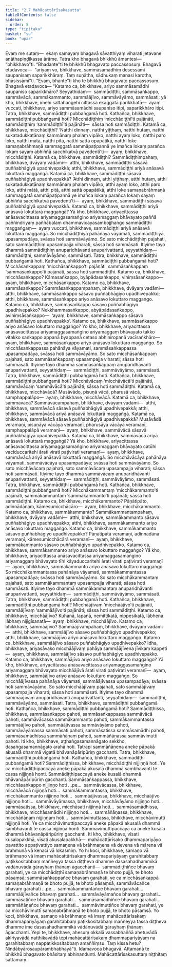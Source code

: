 ```yaml
---
title: "2.7 Mahācattārīsakasutta"
tableOfContents: false
sidebar:
  order: 8
type: "tipitaka"
basket: "su"
book: "upar"
---
```



<DynamicBreadcrumb />

<Division number="136" book="upar" bookNo="11" page="116">

<Paragraph number="389" book="upar">
Evaṃ me sutaṃ—  ekaṃ samayaṃ bhagavā sāvatthiyaṃ viharati jetavane anāthapiṇḍikassa ārāme. Tatra kho bhagavā bhikkhū āmantesi—  “bhikkhavo”ti. “Bhadante”ti te bhikkhū bhagavato paccassosuṃ. Bhagavā etadavoca—  “ariyaṃ vo, bhikkhave, sammāsamādhiṃ desessāmi saupanisaṃ saparikkhāraṃ. Taṃ suṇātha, sādhukaṃ manasi karotha, bhāsissāmī”ti. “Evaṃ, bhante”ti kho te bhikkhū bhagavato paccassosuṃ. Bhagavā etadavoca—
</Paragraph>

<Paragraph number="390" book="upar">
“Katamo ca, bhikkhave, ariyo sammāsamādhi saupaniso saparikkhāro? Seyyathidaṃ—  sammādiṭṭhi, sammāsaṅkappo, sammāvācā, sammākammanto, sammāājīvo, sammāvāyāmo, sammāsati; yā kho, bhikkhave, imehi sattahaṅgehi cittassa ekaggatā parikkhatā—  ayaṃ vuccati, bhikkhave, ariyo sammāsamādhi saupaniso itipi, saparikkhāro itipi. Tatra, bhikkhave, sammādiṭṭhi pubbaṅgamā hoti. Kathañca, bhikkhave, sammādiṭṭhi pubbaṅgamā hoti? Micchādiṭṭhiṃ ‘micchādiṭṭhī’ti pajānāti, sammādiṭṭhiṃ ‘sammādiṭṭhī’ti pajānāti—  sāssa hoti sammādiṭṭhi.
</Paragraph>

<Paragraph number="391" book="upar">
Katamā ca, bhikkhave, micchādiṭṭhi? ‘Natthi dinnaṃ, natthi yiṭṭhaṃ, natthi hutaṃ, natthi sukatadukkaṭānaṃ kammānaṃ phalaṃ vipāko, natthi ayaṃ loko, natthi paro loko, natthi mātā, natthi pitā, natthi sattā opapātikā, natthi loke samaṇabrāhmaṇā sammaggatā sammāpaṭipannā ye imañca lokaṃ parañca lokaṃ sayaṃ abhiññā sacchikatvā pavedentī’ti—  ayaṃ, bhikkhave, micchādiṭṭhi.
</Paragraph>

<Paragraph number="392" book="upar">
Katamā ca, bhikkhave, sammādiṭṭhi? Sammādiṭṭhimpahaṃ, bhikkhave, dvāyaṃ vadāmi—  atthi, bhikkhave, sammādiṭṭhi sāsavā puññabhāgiyā upadhivepakkā; atthi, bhikkhave, sammādiṭṭhi ariyā anāsavā lokuttarā maggaṅgā. Katamā ca, bhikkhave, sammādiṭṭhi sāsavā puññabhāgiyā upadhivepakkā? ‘Atthi dinnaṃ, atthi yiṭṭhaṃ, atthi hutaṃ, atthi sukatadukkaṭānaṃ kammānaṃ phalaṃ vipāko, atthi ayaṃ loko, atthi paro loko, atthi mātā, atthi pitā, atthi sattā opapātikā, atthi loke samaṇabrāhmaṇā sammaggatā sammāpaṭipannā ye imañca lokaṃ parañca lokaṃ sayaṃ abhiññā sacchikatvā pavedentī’ti—  ayaṃ, bhikkhave, sammādiṭṭhi sāsavā puññabhāgiyā upadhivepakkā.
</Paragraph>

<Paragraph number="393" book="upar">
Katamā ca, bhikkhave, sammādiṭṭhi ariyā anāsavā lokuttarā maggaṅgā? Yā kho, bhikkhave, ariyacittassa anāsavacittassa ariyamaggasamaṅgino ariyamaggaṃ bhāvayato paññā paññindriyaṃ paññābalaṃ dhammavicayasambojjhaṅgo sammādiṭṭhi maggaṅgaṃ—  ayaṃ vuccati, bhikkhave, sammādiṭṭhi ariyā anāsavā lokuttarā maggaṅgā. So micchādiṭṭhiyā pahānāya vāyamati, sammādiṭṭhiyā, upasampadāya, svāssa hoti sammāvāyāmo. So sato micchādiṭṭhiṃ pajahati, sato sammādiṭṭhiṃ upasampajja viharati, sāssa hoti sammāsati. Itiyime tayo dhammā sammādiṭṭhiṃ anuparidhāvanti anuparivattanti, seyyathidaṃ—  sammādiṭṭhi, sammāvāyāmo, sammāsati.
</Paragraph>

</Division>
<Division number="137" book="upar" bookNo="11" page="117">

<Paragraph number="394" book="upar">
Tatra, bhikkhave, sammādiṭṭhi pubbaṅgamā hoti. Kathañca, bhikkhave, sammādiṭṭhi pubbaṅgamā hoti? Micchāsaṅkappaṃ ‘micchāsaṅkappo’ti pajānāti, sammāsaṅkappaṃ ‘sammāsaṅkappo’ti pajānāti, sāssa hoti sammādiṭṭhi.
</Paragraph>

<Paragraph number="395" book="upar">
Katamo ca, bhikkhave, micchāsaṅkappo? Kāmasaṅkappo, byāpādasaṅkappo, vihiṃsāsaṅkappo—  ayaṃ, bhikkhave, micchāsaṅkappo.
</Paragraph>

<Paragraph number="396" book="upar">
Katamo ca, bhikkhave, sammāsaṅkappo? Sammāsaṅkappampahaṃ, bhikkhave, dvāyaṃ vadāmi—  atthi, bhikkhave, sammāsaṅkappo sāsavo puññabhāgiyo upadhivepakko; atthi, bhikkhave, sammāsaṅkappo ariyo anāsavo lokuttaro maggaṅgo. Katamo ca, bhikkhave, sammāsaṅkappo sāsavo puññabhāgiyo upadhivepakko? Nekkhammasaṅkappo, abyāpādasaṅkappo, avihiṃsāsaṅkappo—  ‘ayaṃ, bhikkhave, sammāsaṅkappo sāsavo puññabhāgiyo upadhivepakko’.
</Paragraph>

<Paragraph number="397" book="upar">
Katamo ca, bhikkhave, sammāsaṅkappo ariyo anāsavo lokuttaro maggaṅgo? Yo kho, bhikkhave, ariyacittassa anāsavacittassa ariyamaggasamaṅgino ariyamaggaṃ bhāvayato takko vitakko saṅkappo appanā byappanā cetaso abhiniropanā vacīsaṅkhāro—  ayaṃ, bhikkhave, sammāsaṅkappo ariyo anāsavo lokuttaro maggaṅgo. So micchāsaṅkappassa pahānāya vāyamati, sammāsaṅkappassa upasampadāya, svāssa hoti sammāvāyāmo. So sato micchāsaṅkappaṃ pajahati, sato sammāsaṅkappaṃ upasampajja viharati; sāssa hoti sammāsati. Itiyime tayo dhammā sammāsaṅkappaṃ anuparidhāvanti anuparivattanti, seyyathidaṃ—  sammādiṭṭhi, sammāvāyāmo, sammāsati.
</Paragraph>

</Division>
<Division number="138" book="upar" bookNo="11" page="118">

<Paragraph number="398" book="upar">
Tatra, bhikkhave, sammādiṭṭhi pubbaṅgamā hoti. Kathañca, bhikkhave, sammādiṭṭhi pubbaṅgamā hoti? Micchāvācaṃ ‘micchāvācā’ti pajānāti, sammāvācaṃ ‘sammāvācā’ti pajānāti; sāssa hoti sammādiṭṭhi. Katamā ca, bhikkhave, micchāvācā? Musāvādo, pisuṇā vācā, pharusā vācā, samphappalāpo—  ayaṃ, bhikkhave, micchāvācā. Katamā ca, bhikkhave, sammāvācā? Sammāvācampahaṃ, bhikkhave, dvāyaṃ vadāmi—  atthi, bhikkhave, sammāvācā sāsavā puññabhāgiyā upadhivepakkā; atthi, bhikkhave, sammāvācā ariyā anāsavā lokuttarā maggaṅgā. Katamā ca, bhikkhave, sammāvācā sāsavā puññabhāgiyā upadhivepakkā? Musāvādā veramaṇī, pisuṇāya vācāya veramaṇī, pharusāya vācāya veramaṇī, samphappalāpā veramaṇī—  ayaṃ, bhikkhave, sammāvācā sāsavā puññabhāgiyā upadhivepakkā. Katamā ca, bhikkhave, sammāvācā ariyā anāsavā lokuttarā maggaṅgā? Yā kho, bhikkhave, ariyacittassa anāsavacittassa ariyamaggasamaṅgino ariyamaggaṃ bhāvayato catūhi vacīduccaritehi ārati virati paṭivirati veramaṇī—  ayaṃ, bhikkhave, sammāvācā ariyā anāsavā lokuttarā maggaṅgā. So micchāvācāya pahānāya vāyamati, sammāvācāya upasampadāya; svāssa hoti sammāvāyāmo. So sato micchāvācaṃ pajahati, sato sammāvācaṃ upasampajja viharati; sāssa hoti sammāsati. Itiyime tayo dhammā sammāvācaṃ anuparidhāvanti anuparivattanti, seyyathidaṃ—  sammādiṭṭhi, sammāvāyāmo, sammāsati.
</Paragraph>

</Division>
<Division number="139" book="upar" bookNo="11" page="119">

<Paragraph number="399" book="upar">
Tatra, bhikkhave, sammādiṭṭhi pubbaṅgamā hoti. Kathañca, bhikkhave, sammādiṭṭhi pubbaṅgamā hoti? Micchākammantaṃ ‘micchākammanto’ti pajānāti, sammākammantaṃ ‘sammākammanto’ti pajānāti; sāssa hoti sammādiṭṭhi. Katamo ca, bhikkhave, micchākammanto? Pāṇātipāto, adinnādānaṃ, kāmesumicchācāro—  ayaṃ, bhikkhave, micchākammanto. Katamo ca, bhikkhave, sammākammanto? Sammākammantampahaṃ, bhikkhave, dvāyaṃ vadāmi—  atthi, bhikkhave, sammākammanto sāsavo puññabhāgiyo upadhivepakko; atthi, bhikkhave, sammākammanto ariyo anāsavo lokuttaro maggaṅgo. Katamo ca, bhikkhave, sammākammanto sāsavo puññabhāgiyo upadhivepakko? Pāṇātipātā veramaṇī, adinnādānā veramaṇī, kāmesumicchācārā veramaṇī—  ayaṃ, bhikkhave, sammākammanto sāsavo puññabhāgiyo upadhivepakko. Katamo ca, bhikkhave, sammākammanto ariyo anāsavo lokuttaro maggaṅgo? Yā kho, bhikkhave, ariyacittassa anāsavacittassa ariyamaggasamaṅgino ariyamaggaṃ bhāvayato tīhi kāyaduccaritehi ārati virati paṭivirati veramaṇī—  ayaṃ, bhikkhave, sammākammanto ariyo anāsavo lokuttaro maggaṅgo. So micchākammantassa pahānāya vāyamati, sammākammantassa upasampadāya; svāssa hoti sammāvāyāmo. So sato micchākammantaṃ pajahati, sato sammākammantaṃ upasampajja viharati; sāssa hoti sammāsati. Itiyime tayo dhammā sammākammantaṃ anuparidhāvanti anuparivattanti, seyyathidaṃ—  sammādiṭṭhi, sammāvāyāmo, sammāsati.
</Paragraph>

</Division>
<Division number="140" book="upar" bookNo="11" page="119">

<Paragraph number="400" book="upar">
Tatra, bhikkhave, sammādiṭṭhi pubbaṅgamā hoti. Kathañca, bhikkhave, sammādiṭṭhi pubbaṅgamā hoti? Micchāājīvaṃ ‘micchāājīvo’ti pajānāti, sammāājīvaṃ ‘sammāājīvo’ti pajānāti; sāssa hoti sammādiṭṭhi. Katamo ca, bhikkhave, micchāājīvo? Kuhanā, lapanā, nemittikatā, nippesikatā, lābhena lābhaṃ nijigīsanatā—  ayaṃ, bhikkhave, micchāājīvo. Katamo ca, bhikkhave, sammāājīvo? Sammāājīvampahaṃ, bhikkhave, dvāyaṃ vadāmi—  atthi, bhikkhave, sammāājīvo sāsavo puññabhāgiyo upadhivepakko; atthi, bhikkhave, sammāājīvo ariyo anāsavo lokuttaro maggaṅgo. Katamo ca, bhikkhave, sammāājīvo sāsavo puññabhāgiyo upadhivepakko? Idha, bhikkhave, ariyasāvako micchāājīvaṃ pahāya sammāājīvena jīvikaṃ kappeti—  ayaṃ, bhikkhave, sammāājīvo sāsavo puññabhāgiyo upadhivepakko. Katamo ca, bhikkhave, sammāājīvo ariyo anāsavo lokuttaro maggaṅgo? Yā kho, bhikkhave, ariyacittassa anāsavacittassa ariyamaggasamaṅgino ariyamaggaṃ bhāvayato micchāājīvā ārati virati paṭivirati veramaṇī—  ayaṃ, bhikkhave, sammāājīvo ariyo anāsavo lokuttaro maggaṅgo. So micchāājīvassa pahānāya vāyamati, sammāājīvassa upasampadāya; svāssa hoti sammāvāyāmo. So sato micchāājīvaṃ pajahati, sato sammāājīvaṃ upasampajja viharati; sāssa hoti sammāsati. Itiyime tayo dhammā sammāājīvaṃ anuparidhāvanti anuparivattanti, seyyathidaṃ—  sammādiṭṭhi, sammāvāyāmo, sammāsati.
</Paragraph>

</Division>
<Division number="141" book="upar" bookNo="11" page="120">

<Paragraph number="401" book="upar">
Tatra, bhikkhave, sammādiṭṭhi pubbaṅgamā hoti. Kathañca, bhikkhave, sammādiṭṭhi pubbaṅgamā hoti? Sammādiṭṭhissa, bhikkhave, sammāsaṅkappo pahoti, sammāsaṅkappassa sammāvācā pahoti, sammāvācassa sammākammanto pahoti, sammākammantassa sammāājīvo pahoti, sammāājīvassa sammāvāyāmo pahoti, sammāvāyāmassa sammāsati pahoti, sammāsatissa sammāsamādhi pahoti, sammāsamādhissa sammāñāṇaṃ pahoti, sammāñāṇassa sammāvimutti pahoti. Iti kho, bhikkhave, aṭṭhaṅgasamannāgato sekkho, dasaṅgasamannāgato arahā hoti. Tatrapi sammāñāṇena aneke pāpakā akusalā dhammā vigatā bhāvanāpāripūriṃ gacchanti.
</Paragraph>

</Division>
<Division number="142" book="upar" bookNo="11" page="120">

<Paragraph number="402" book="upar">
Tatra, bhikkhave, sammādiṭṭhi pubbaṅgamā hoti. Kathañca, bhikkhave, sammādiṭṭhi pubbaṅgamā hoti? Sammādiṭṭhissa, bhikkhave, micchādiṭṭhi nijjiṇṇā hoti. Ye ca micchādiṭṭhipaccayā aneke pāpakā akusalā dhammā sambhavanti te cassa nijjiṇṇā honti. Sammādiṭṭhipaccayā aneke kusalā dhammā bhāvanāpāripūriṃ gacchanti. Sammāsaṅkappassa, bhikkhave, micchāsaṅkappo nijjiṇṇo hoti …pe…  sammāvācassa, bhikkhave, micchāvācā nijjiṇṇā hoti…  sammākammantassa, bhikkhave, micchākammanto nijjiṇṇo hoti…  sammāājīvassa, bhikkhave, micchāājīvo nijjiṇṇo hoti…  sammāvāyāmassa, bhikkhave, micchāvāyāmo nijjiṇṇo hoti…  sammāsatissa, bhikkhave, micchāsati nijjiṇṇā hoti…  sammāsamādhissa, bhikkhave, micchāsamādhi nijjiṇṇo hoti…  sammāñāṇassa, bhikkhave, micchāñāṇaṃ nijjiṇṇaṃ hoti…  sammāvimuttassa, bhikkhave, micchāvimutti nijjiṇṇā hoti. Ye ca micchāvimuttipaccayā aneke pāpakā akusalā dhammā sambhavanti te cassa nijjiṇṇā honti. Sammāvimuttipaccayā ca aneke kusalā dhammā bhāvanāpāripūriṃ gacchanti.
</Paragraph>

<Paragraph number="403" book="upar">
Iti kho, bhikkhave, vīsati kusalapakkhā, vīsati akusalapakkhā—  mahācattārīsako dhammapariyāyo pavattito appaṭivattiyo samaṇena vā brāhmaṇena vā devena vā mārena vā brahmunā vā kenaci vā lokasmiṃ.
</Paragraph>

</Division>
<Division number="143" book="upar" bookNo="11" page="121">

<Paragraph number="404" book="upar">
Yo hi koci, bhikkhave, samaṇo vā brāhmaṇo vā imaṃ mahācattārīsakaṃ dhammapariyāyaṃ garahitabbaṃ paṭikkositabbaṃ maññeyya tassa diṭṭheva dhamme dasasahadhammikā vādānuvādā gārayhaṃ ṭhānaṃ āgacchanti—  sammādiṭṭhiñce bhavaṃ garahati, ye ca micchādiṭṭhī samaṇabrāhmaṇā te bhoto pujjā, te bhoto pāsaṃsā; sammāsaṅkappañce bhavaṃ garahati, ye ca micchāsaṅkappā samaṇabrāhmaṇā te bhoto pujjā, te bhoto pāsaṃsā; sammāvācañce bhavaṃ garahati …pe…  sammākammantañce bhavaṃ garahati…  sammāājīvañce bhavaṃ garahati…  sammāvāyāmañce bhavaṃ garahati…  sammāsatiñce bhavaṃ garahati…  sammāsamādhiñce bhavaṃ garahati…  sammāñāṇañce bhavaṃ garahati…  sammāvimuttiñce bhavaṃ garahati, ye ca micchāvimuttī samaṇabrāhmaṇā te bhoto pujjā, te bhoto pāsaṃsā. Yo koci, bhikkhave, samaṇo vā brāhmaṇo vā imaṃ mahācattārīsakaṃ dhammapariyāyaṃ garahitabbaṃ paṭikkositabbaṃ maññeyya tassa diṭṭheva dhamme ime dasasahadhammikā vādānuvādā gārayhaṃ ṭhānaṃ āgacchanti. Yepi te, bhikkhave, ahesuṃ okkalā vassabhaññā ahetuvādā akiriyavādā natthikavādā tepi mahācattārīsakaṃ dhammapariyāyaṃ na garahitabbaṃ nappaṭikkositabbaṃ amaññiṃsu. Taṃ kissa hetu? Nindābyārosaupārambhabhayā”ti.
</Paragraph>

<Paragraph number="405" book="upar">
Idamavoca bhagavā. Attamanā te bhikkhū bhagavato bhāsitaṃ abhinandunti.

</Paragraph>
</Division>

<Paragraph number="406" type="center" book="upar">
Mahācattārīsakasuttaṃ niṭṭhitaṃ sattamaṃ.
</Paragraph>